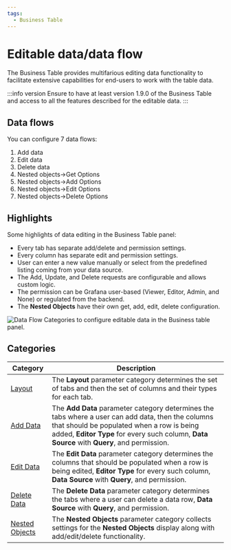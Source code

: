 ```yaml
---
tags:
  - Business Table
---
```



# Editable data/data flow

The Business Table provides multifarious editing data functionality to facilitate extensive capabilities for end-users to work with the table data.

:::info version
Ensure to have at least version 1.9.0 of the Business Table and access to all the features described for the editable data.
:::

## Data flows

You can configure 7 data flows:

1.  Add data
2.  Edit data
3.  Delete data
4.  Nested objects->Get Options
5.  Nested objects->Add Options
6.  Nested objects->Edit Options
7.  Nested objects->Delete Options

## Highlights

Some highlights of data editing in the Business Table panel:

- Every tab has separate add/delete and permission settings.
- Every column has separate edit and permission settings.
- User can enter a new value manually or select from the predefined listing coming from your data source.
- The Add, Update, and Delete requests are configurable and allows custom logic.
- The permission can be Grafana user-based (Viewer, Editor, Admin, and None) or regulated from the backend.
- The **Nested Objects** have their own get, add, edit, delete configuration.

<Image
  title="Data Flow Categories to configure editable data in the Business table panel."
  src="/img/plugins/business-table/table-data-flow.png"
/>

## Categories

| Category                                          | Description                                                                                                                                                                                                                                    |
| ------------------------------------------------- | ---------------------------------------------------------------------------------------------------------------------------------------------------------------------------------------------------------------------------------------------- |
| [Layout](/plugins/business-table/layout/)         | The **Layout** parameter category determines the set of tabs and then the set of columns and their types for each tab.                                                                                                                         |
| [Add Data](/plugins/business-table/add/)          | The **Add Data** parameter category determines the tabs where a user can add data, then the columns that should be populated when a row is being added, **Editor Type** for every such column, **Data Source** with **Query**, and permission. |
| [Edit Data](/plugins/business-table/edit/)        | The **Edit Data** parameter category determines the columns that should be populated when a row is being edited, **Editor Type** for every such column, **Data Source** with **Query**, and permission.                                        |
| [Delete Data](/plugins/business-table/delete/)    | The **Delete Data** parameter category determines the tabs where a user can delete a data row, **Data Source** with **Query**, and permission.                                                                                                 |
| [Nested Objects](/plugins/business-table/nested/) | The **Nested Objects** parameter category collects settings for the **Nested Objects** display along with add/edit/delete functionality.                                                                                                       |
